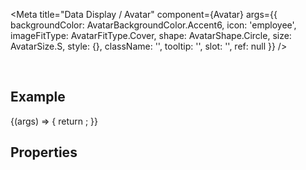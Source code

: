 
<Meta
  title="Data Display / Avatar"
  component={Avatar}
  args={{
    backgroundColor: AvatarBackgroundColor.Accent6,
    icon: 'employee',
    imageFitType: AvatarFitType.Cover,
    shape: AvatarShape.Circle,
    size: AvatarSize.S,
    style: {},
    className: '',
    tooltip: '',
    slot: '',
    ref: null
  }}
/>

<DocsHeader />

<br />

## Example

<Canvas>
  <Story name="Default">
    {(args) => {
      return <Avatar {...args} />;
    }}
  </Story>
</Canvas>

## Properties

<ArgsTable story="." />
